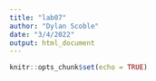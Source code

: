 ```yaml
---
title: "lab07"
author: "Dylan Scoble"
date: "3/4/2022"
output: html_document
---
```


```r
knitr::opts_chunk$set(echo = TRUE)
```
